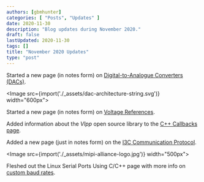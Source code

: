 ```yaml
---
authors: [gbmhunter]
categories: [ "Posts", "Updates" ]
date: 2020-11-30
description: "Blog updates during November 2020."
draft: false
lastUpdated: 2020-11-30
tags: []
title: "November 2020 Updates"
type: "post"
---
```


Started a new page (in notes form) on [Digital-to-Analogue Converters (DACs)](/electronics/components/digital-to-analogue-converters-dacs).

<Image src={import('./_assets/dac-architecture-string.svg')} width="600px"></Image>

Started a new page (in notes form) on [Voltage References](/electronics/components/power-regulators/voltage-references).

Added information about the _Vlpp_ open source library to the [C++ Callbacks page](/programming/languages/c-plus-plus/callbacks).

Added a new page (just in notes form) on the [I3C Communication Protocol](/electronics/communication-protocols/i3c-communication-protocol).

<Image src={import('./_assets/mipi-alliance-logo.jpg')} width="500px"></Image>

Fleshed out the Linux Serial Ports Using C/C++ page with more info on [custom baud rates](/programming/operating-systems/linux/linux-serial-ports-using-c-cpp#baud-rate).